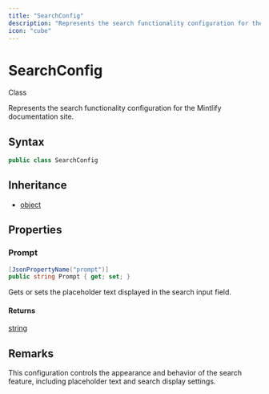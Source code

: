 ```yaml
---
title: "SearchConfig"
description: "Represents the search functionality configuration for the Mintlify documentation site."
icon: "cube"
---
```


# SearchConfig

<Badge variant="outline">Class</Badge>

Represents the search functionality configuration for the Mintlify documentation site.

## Syntax

```csharp
public class SearchConfig
```

## Inheritance

- [object](https://learn.microsoft.com/dotnet/api/system.object)

## Properties

### Prompt

```csharp
[JsonPropertyName("prompt")]
public string Prompt { get; set; }
```

Gets or sets the placeholder text displayed in the search input field.

#### Returns

[string](https://learn.microsoft.com/dotnet/api/system.string)


## Remarks

This configuration controls the appearance and behavior of the search feature,
including placeholder text and search display settings.


